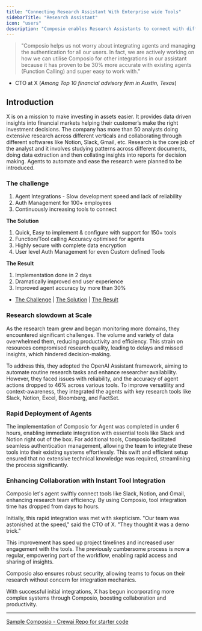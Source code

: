 ```yaml
---
title: "Connecting Research Assistant With Enterprise wide Tools"
sidebarTitle: "Research Assistant"
icon: "users"
description: "Composio enables Research Assistants to connect with different Tools 10x faster and 30% more accurately"
---
```



> "Composio helps us not worry about integrating agents
> and managing the authentication for all our users. In fact, we are actively
> working on how we can utilise Composio for other integrations in our
> assistant because it has proven to be 30% more accurate with existing agents (Function Calling) and super easy to work with."
- CTO at X (*Among Top 10 financial advisory firm in Austin, Texas*)

## **Introduction** 

X is on a mission to make investing in assets easier. 
It provides data driven insights into financial markets helping their customer’s make the right investment decisions. 
The company has more than 50 analysts doing extensive research across different verticals and collaborating through different softwares like Notion, Slack, Gmail, etc. 
Research is the core job of the analyst and it involves studying patterns across different documents, 
doing data extraction and then collating insights into reports for decision making. 
Agents to automate and ease the research were planned to be introduced.

### **The challenge**

1. Agent Integrations - Slow development speed and lack of reliability  
2. Auth Management for 100+ employees  
3. Continuously increasing tools to connect

**The Solution**

1. Quick, Easy to implement & configure with support for 150+ tools
2. Function/Tool calling Accuracy optimised for agents 
3. Highly secure with complete data encryption
4. User level Auth Management for even Custom defined Tools

**The Result**

1. Implementation done in 2 days
2. Dramatically improved end user experience 
3. Improved agent accuracy by more than 30%

- [The Challenge](#research-slowdown-at-scale) | [The Solution](#rapid-deployment-of-agents) | [The Result](#enhancing-collaboration-with-instant-tool-integration)

### Research slowdown at Scale

As the research team grew and began monitoring more domains, they encountered significant challenges. The volume and variety of data overwhelmed them, reducing productivity and efficiency. This strain on resources compromised research quality, leading to delays and missed insights, which hindered decision-making.

To address this, they adopted the OpenAI Assistant framework, aiming to automate routine research tasks and enhance researcher availability. However, they faced issues with reliability, and the accuracy of agent actions dropped to 46% across various tools. To improve versatility and context-awareness, they integrated the agents with key research tools like Slack, Notion, Excel, Bloomberg, and FactSet.

### Rapid Deployment of Agents

The implementation of Composio for Agent was completed in under 6 hours, enabling immediate integration with essential tools like Slack and Notion right out of the box. For additional tools, Composio facilitated seamless authentication management, allowing the team to integrate these tools into their existing systems effortlessly. This swift and efficient setup ensured that no extensive technical knowledge was required, streamlining the process significantly.

### Enhancing Collaboration with Instant Tool Integration

Composio let's agent swiftly connect tools like Slack, Notion, and Gmail, enhancing research team efficiency. By using Composio, tool integration time has dropped from days to hours.

Initially, this rapid integration was met with skepticism. "Our team was astonished at the speed," said the CTO of X. "They thought it was a demo trick."

This improvement has sped up project timelines and increased user engagement with the tools. The previously cumbersome process is now a regular, empowering part of the workflow, enabling rapid access and sharing of insights.

Composio also ensures robust security, allowing teams to focus on their research without concern for integration mechanics.

With successful initial integrations, X has begun incorporating more complex systems through Composio, boosting collaboration and productivity.

---------------------

[Sample Composio - Crewai Repo for starter code](https://github.com/SamparkAI/composio-crewai-sample)